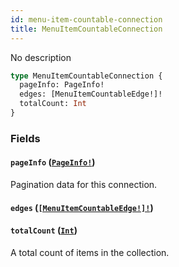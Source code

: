 ```yaml
---
id: menu-item-countable-connection
title: MenuItemCountableConnection
---
```


No description

```graphql
type MenuItemCountableConnection {
  pageInfo: PageInfo!
  edges: [MenuItemCountableEdge!]!
  totalCount: Int
}
```

### Fields

#### `pageInfo` ([`PageInfo!`](/developer/api-reference/objects/page-info.mdx))

Pagination data for this connection.

#### `edges` ([`[MenuItemCountableEdge!]!`](/developer/api-reference/objects/menu-item-countable-edge.mdx))

#### `totalCount` ([`Int`](/developer/api-reference/scalars/int.mdx))

A total count of items in the collection.
